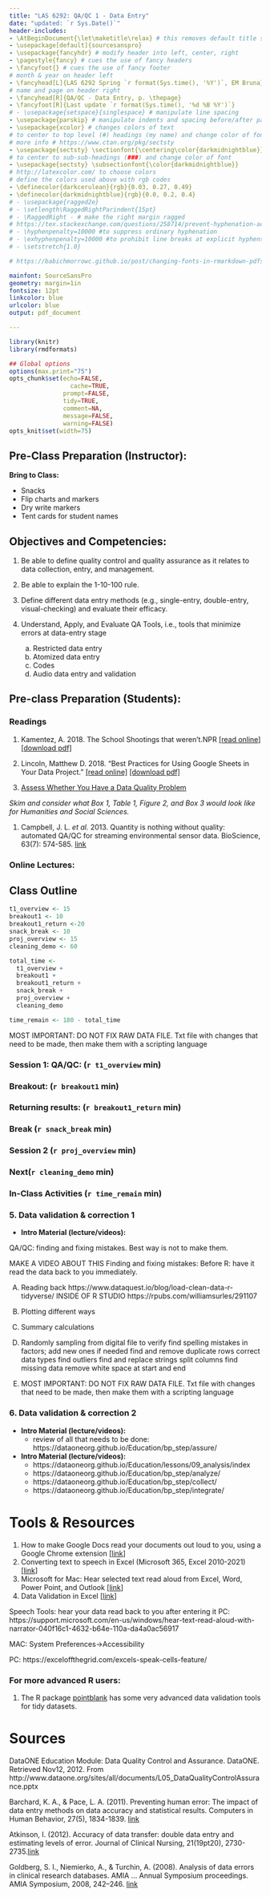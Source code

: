 ```yaml
---
title: "LAS 6292: QA/QC 1 - Data Entry"
date: "updated: `r Sys.Date()`"
header-includes:
- \AtBeginDocument{\let\maketitle\relax} # this removes default title section
- \usepackage[default]{sourcesanspro}
- \usepackage{fancyhdr} # modify header into left, center, right
- \pagestyle{fancy} # cues the use of fancy headers
- \fancyfoot{} # cues the use of fancy footer
# month & year on header left
- \fancyhead[L]{LAS 6292 Spring `r format(Sys.time(), '%Y')`, EM Bruna} 
# name and page on header right
- \fancyhead[R]{QA/QC - Data Entry, p. \thepage} 
- \fancyfoot[R]{Last update `r format(Sys.time(), '%d %B %Y')`}
# - \usepackage{setspace}{singlespace} # manipulate line spacing 
- \usepackage{parskip} # manipulate indents and spacing before/after paragra phs 
- \usepackage{xcolor} # changes colors of text
# to center to top level (#) headings (my name) and change color of font
# more info # https://www.ctan.org/pkg/sectsty
- \usepackage{sectsty} \sectionfont{\centering\color{darkmidnightblue}}
# to center to sub-sub-headings (###) and change color of font
- \usepackage{sectsty} \subsectionfont{\color{darkmidnightblue}}
# http://latexcolor.com/ to choose colors
# define the colors used above with rgb codes
- \definecolor{darkcerulean}{rgb}{0.03, 0.27, 0.49}
- \definecolor{darkmidnightblue}{rgb}{0.0, 0.2, 0.4}
# - \usepackage{ragged2e}
# - \setlength\RaggedRightParindent{15pt}
# - \RaggedRight - # make the right margin ragged
# https://tex.stackexchange.com/questions/258714/prevent-hyphenation-across-lines-enforce-right-margin
# - \hyphenpenalty=10000 #to suppress ordinary hyphenation
# - \exhyphenpenalty=10000 #to prohibit line breaks at explicit hyphens.
# - \setstretch{1.0}

# https://babichmorrowc.github.io/post/changing-fonts-in-rmarkdown-pdfs/

mainfont: SourceSansPro
geometry: margin=1in
fontsize: 12pt
linkcolor: blue
urlcolor: blue
output: pdf_document

---
```


```r
library(knitr)
library(rmdformats)

## Global options
options(max.print="75")
opts_chunk$set(echo=FALSE,
	             cache=TRUE,
               prompt=FALSE,
               tidy=TRUE,
               comment=NA,
               message=FALSE,
               warning=FALSE)
opts_knit$set(width=75)
```

## Pre-Class Preparation (Instructor):  

**Bring to Class:  **  

  * Snacks
  * Flip charts and markers
  * Dry write markers
  * Tent cards for student names
  

## Objectives and Competencies:   

1. Be able to define quality control and quality assurance as it relates to data collection, entry, and management.
1. Be able to explain the 1-10-100 rule.
1. Define different data entry methods (e.g., single-entry, double-entry, visual-checking) and evaluate their efficacy.
1. Understand, Apply, and Evaluate QA Tools, i.e., tools that minimize errors at data-entry stage   

    a. Restricted data entry
    b. Atomized data entry
    c. Codes
    d. Audio data entry and validation



## Pre-class Preparation (Students):

### **Readings**

1.  Kamentez, A. 2018. The School Shootings that weren’t.NPR  [[read online]](http://tinyurl.com/y77p3o36)  [[download pdf]](https://github.com/BrunaLab/LAS6292_DataManagement/blob/master/Assigned_Readings/Kamenetz_2018.pdf)

2.  Lincoln, Matthew D. 2018. "Best Practices for Using Google Sheets in Your Data Project."  [[read online]](https://matthewlincoln.net/2018/03/26/best-practices-for-using-google-sheets-in-your-data-project.html) [[download pdf]](https://github.com/BrunaLab/LAS6292_DataManagement/blob/master/Assigned_Readings/Lincoln_2018.pdf)

3. [Assess Whether You Have a Data Quality Problem](https://hbr.org/2016/07/assess-whether-you-have-a-data-quality-problem?ab=at_articlepage_recommendedarticles_bottom1x1)

_Skim and consider what Box 1, Table 1, Figure 2, and Box 3 would look like for Humanities and Social Sciences._

1. Campbell, J. L. _et al._ 2013. Quantity is nothing without quality: automated QA/QC for streaming environmental sensor data. BioScience, 63(7): 574-585. [link](https://www.nrs.fs.usda.gov/pubs/jrnl/2013/nrs_2013_campbell-j_002.pdf)



### **Online Lectures:**  




## Class Outline


```r
t1_overview <- 15
breakout1 <- 10
breakout1_return <-20
snack_break <- 10
proj_overview <- 15
cleaning_demo <- 60

total_time <- 
  t1_overview + 
  breakout1 + 
  breakout1_return + 
  snack_break + 
  proj_overview + 
  cleaning_demo 

time_remain <- 180 - total_time
```
MOST IMPORTANT: DO NOT FIX RAW DATA FILE. Txt file with changes that need to be made, then make them with a scripting language

### **Session 1: QA/QC:** (`r t1_overview` min)

### **Breakout:** (`r breakout1` min)

### **Returning results:** (`r breakout1_return` min)

### **Break** (`r snack_break` min)

### **Session 2**  (`r proj_overview` min)

### **Next**(`r cleaning_demo` min)

### **In-Class Activities** (`r time_remain` min)



### 5. Data validation & correction 1
* **Intro Material (lecture/videos): **

QA/QC: finding and fixing mistakes. Best way is not to make them.


MAKE A VIDEO ABOUT THIS
Finding and fixing mistakes: 
Before R: have it read the data back to you immediately.

A.	Reading back
https://www.dataquest.io/blog/load-clean-data-r-tidyverse/
INSIDE OF R STUDIO
https://rpubs.com/williamsurles/291107 
B.  Plotting different ways
B.	Summary calculations
C.	Randomly sampling from  digital file to verify
find spelling mistakes in factors; add new ones if needed
find and remove duplicate rows
correct data types
find outliers
find and replace strings
split columns
find missing data
remove white space at start and end

F.	MOST IMPORTANT: DO NOT FIX RAW DATA FILE. Txt file with changes that need to be made, then make them with a scripting language

### 6. Data validation & correction 2
* **Intro Material (lecture/videos): **
  * review of all that needs to be done: https://dataoneorg.github.io/Education/bp_step/assure/
  
  
  
* **Intro Material (lecture/videos): **
  * https://dataoneorg.github.io/Education/lessons/09_analysis/index 
  * https://dataoneorg.github.io/Education/bp_step/analyze/ 
  * https://dataoneorg.github.io/Education/bp_step/collect/
  * https://dataoneorg.github.io/Education/bp_step/integrate/


# Tools & Resources

1. How to make Google Docs read your documents out loud to you, using a Google Chrome extension [[link](https://www.businessinsider.com/how-to-make-google-docs-read-to-you)]
1. Converting text to speech in Excel (Microsoft 365, Excel 2010-2021)[[link](https://support.microsoft.com/en-us/office/converting-text-to-speech-in-excel-3f2ca8c0-90e2-4391-8e69-573832ea7300)]
1. Microsoft for Mac: Hear selected text read aloud from Excel, Word, Power Point, and Outlook [[link](https://support.microsoft.com/en-gb/office/hear-selected-text-read-aloud-ce9fb073-2a4d-44d2-95f7-6a532f0ab112)]
1. Data Validation in Excel [[link](https://support.microsoft.com/en-us/office/apply-data-validation-to-cells-29fecbcc-d1b9-42c1-9d76-eff3ce5f7249)]

Speech Tools: hear your data read back to you after entering it
PC: https://support.microsoft.com/en-us/windows/hear-text-read-aloud-with-narrator-040f16c1-4632-b64e-110a-da4a0ac56917

MAC: System Preferences->Accessibility

PC: https://exceloffthegrid.com/excels-speak-cells-feature/

### **For more advanced R users:** 
1. The R package [pointblank](https://github.com/rich-iannone/pointblank) has some very advanced data validation tools for tidy datasets.

# Sources

DataONE Education Module: Data Quality Control and Assurance. DataONE. Retrieved Nov12, 2012. From http://www.dataone.org/sites/all/documents/L05_DataQualityControlAssurance.pptx 

Barchard, K. A., & Pace, L. A. (2011). Preventing human error: The impact of data entry methods on data accuracy and statistical results. Computers in Human Behavior, 27(5), 1834-1839. [link](https://www.sciencedirect.com/science/article/pii/S0747563211000707?via%3Dihub)

Atkinson, I. (2012). Accuracy of data transfer: double data entry and estimating levels of error. Journal of Clinical Nursing, 21(19pt20), 2730-2735.[link](https://onlinelibrary.wiley.com/doi/full/10.1111/j.1365-2702.2012.04353.x)

Goldberg, S. I., Niemierko, A., & Turchin, A. (2008). Analysis of data errors in clinical research databases. AMIA ... Annual Symposium proceedings. AMIA Symposium, 2008, 242–246. [link](https://www.ncbi.nlm.nih.gov/pmc/articles/PMC2656002/)





